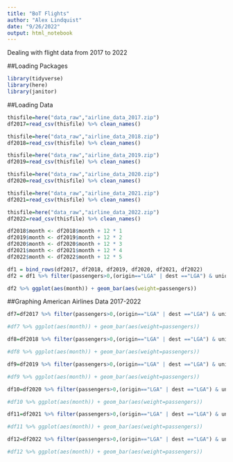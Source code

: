 ```yaml
---
title: "BoT Flights"
author: "Alex Lindquist"
date: "9/26/2022"
output: html_notebook
---
```


Dealing with flight data from 2017 to 2022

##Loading Packages
```r
library(tidyverse)
library(here)
library(janitor)
```

##Loading Data
```r
thisfile=here("data_raw","airline_data_2017.zip")
df2017=read_csv(thisfile) %>% clean_names()

thisfile=here("data_raw","airline_data_2018.zip")
df2018=read_csv(thisfile) %>% clean_names()

thisfile=here("data_raw","airline_data_2019.zip")
df2019=read_csv(thisfile) %>% clean_names()

thisfile=here("data_raw","airline_data_2020.zip")
df2020=read_csv(thisfile) %>% clean_names()

thisfile=here("data_raw","airline_data_2021.zip")
df2021=read_csv(thisfile) %>% clean_names()

thisfile=here("data_raw","airline_data_2022.zip")
df2022=read_csv(thisfile) %>% clean_names()
```

```r
df2018$month <- df2018$month + 12 * 1
df2019$month <- df2019$month + 12 * 2
df2020$month <- df2020$month + 12 * 3
df2021$month <- df2021$month + 12 * 4
df2022$month <- df2022$month + 12 * 5

df1 = bind_rows(df2017, df2018, df2019, df2020, df2021, df2022)
df2 = df1 %>% filter(passengers>0,(origin=="LGA" | dest =="LGA") & unique_carrier_name == "American Airlines Inc.")

df2 %>% ggplot(aes(month)) + geom_bar(aes(weight=passengers))
```


##Graphing American Airlines Data 2017-2022
```r
df7=df2017 %>% filter(passengers>0,(origin=="LGA" | dest =="LGA") & unique_carrier_name == "American Airlines Inc.")

#df7 %>% ggplot(aes(month)) + geom_bar(aes(weight=passengers))

df8=df2018 %>% filter(passengers>0,(origin=="LGA" | dest =="LGA") & unique_carrier_name == "American Airlines Inc.")

#df8 %>% ggplot(aes(month)) + geom_bar(aes(weight=passengers))

df9=df2019 %>% filter(passengers>0,(origin=="LGA" | dest =="LGA") & unique_carrier_name == "American Airlines Inc.")

#df9 %>% ggplot(aes(month)) + geom_bar(aes(weight=passengers))

df10=df2020 %>% filter(passengers>0,(origin=="LGA" | dest =="LGA") & unique_carrier_name == "American Airlines Inc.")

#df10 %>% ggplot(aes(month)) + geom_bar(aes(weight=passengers))

df11=df2021 %>% filter(passengers>0,(origin=="LGA" | dest =="LGA") & unique_carrier_name == "American Airlines Inc.")

#df11 %>% ggplot(aes(month)) + geom_bar(aes(weight=passengers))

df12=df2022 %>% filter(passengers>0,(origin=="LGA" | dest =="LGA") & unique_carrier_name == "American Airlines Inc.")

#df12 %>% ggplot(aes(month)) + geom_bar(aes(weight=passengers))


```

